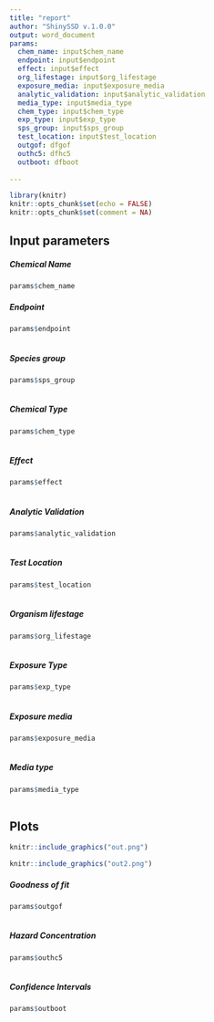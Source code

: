 ---
title: "report"
author: "ShinySSD v.1.0.0"
output: word_document 
params:
  chem_name: input$chem_name
  endpoint: input$endpoint
  effect: input$effect
  org_lifestage: input$org_lifestage
  exposure_media: input$exposure_media
  analytic_validation: input$analytic_validation
  media_type: input$media_type
  chem_type: input$chem_type
  exp_type: input$exp_type
  sps_group: input$sps_group
  test_location: input$test_location
  outgof: dfgof
  outhc5: dfhc5
  outboot: dfboot
  
---

```{r setup, include=FALSE}
library(knitr)
knitr::opts_chunk$set(echo = FALSE)
knitr::opts_chunk$set(comment = NA)

```

## Input parameters
##### Chemical Name

```{r chem_name}
params$chem_name

```

##### Endpoint
```{r endpoint, echo=FALSE}
params$endpoint
  
```

##### Species group
```{r sps_group, echo=FALSE}
params$sps_group
  
```
##### Chemical Type
```{r chem_type, echo=FALSE}
params$chem_type
  
```

##### Effect
```{r effect, echo=FALSE}
params$effect
  
```

##### Analytic Validation
```{r analytic_validation, echo=FALSE}
params$analytic_validation
  
```

##### Test Location
```{r test_location, echo=FALSE}
params$test_location
  
```

##### Organism lifestage
```{r org_lifestage, echo=FALSE}
params$org_lifestage
  
```

##### Exposure Type
```{r exp_type, echo=FALSE}
params$exp_type
  
```

##### Exposure media
```{r exposure_media, echo=FALSE}
params$exposure_media
  
```


##### Media type
```{r media_type, echo=FALSE}
params$media_type
  
```


## Plots

```{r out, echo=FALSE, fig.cap="Fig 1. Goodness of fit"}
knitr::include_graphics("out.png")
```

```{r out2, echo=FALSE, fig.cap="Fig 2. Species Sensitivity Distribution"}
knitr::include_graphics("out2.png")
```


##### Goodness of fit
```{r dfgof, echo=FALSE}
params$outgof
  
```

##### Hazard Concentration
```{r outhc5, echo=FALSE}
params$outhc5
  
```

##### Confidence Intervals
```{r outboot, echo=FALSE}
params$outboot
  
```
  
